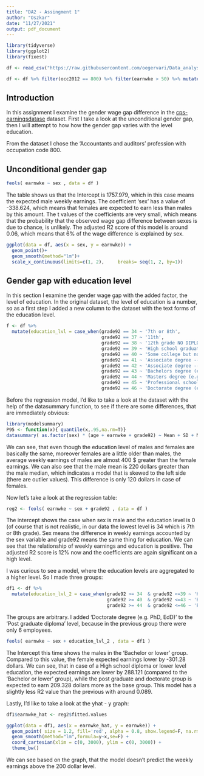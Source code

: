 ```yaml
---
title: "DA2 - Assingment 1" 
author: "Oszkar"
date: "11/27/2021"
output: pdf_document
---
```


```r
library(tidyverse)
library(ggplot2)
library(fixest)

df <- read_csv("https://raw.githubusercontent.com/oegervari/Data_analysis_2/main/data/morg-2014-emp.csv")

df <- df %>% filter(occ2012 == 800) %>% filter(earnwke > 50) %>% mutate(occupation = 'Accountants and auditors')

```

## Introduction

In this assignment I examine the gender wage gap difference in the [cps-earningsdatase](https://osf.io/g8p9j/) dataset. First I take a look at the unconditional gender gap, then I will attempt to how how the gender gap varies with the level education.

From the dataset I chose the 'Accountants and auditors' profession with occupation code 800.


## Unconditional gender gap

```r
feols( earnwke ~ sex , data = df )
```

The table shows us that the Intercept is 1757.979, which in this case means the expected male weekly earnings. The coefficient 'sex' has a value of -338.624, which means that females are expected to earn less than males by this amount. The t values of the coefficients are very small, which means that the probability that the observed wage gap difference between sexes is due to chance, is unlikely. 
The adjusted R2 score of this model is around 0.06, which means that 6% of the wage difference is explained by sex.

```r
ggplot(data = df, aes(x = sex, y = earnwke)) +
  geom_point()+ 
  geom_smooth(method="lm")+
  scale_x_continuous(limits=c(1, 2),     breaks= seq(1, 2, by=1))
```

## Gender gap with education level

In this section I examine the gender wage gap with the added factor, the level of education. In the original dataset, the level of education is a number, so as a first step I added a new column to the dataset with the text forms of the education level.

```r
f <- df %>% 
  mutate(education_lvl = case_when(grade92 == 34 ~ '7th or 8th',
                                   grade92 == 37 ~ '11th',
                                   grade92 == 38 ~ '12th grade NO DIPLOMA',
                                   grade92 == 39 ~ 'High school graduate, diploma or GED',
                                   grade92 == 40 ~ 'Some college but no degree',
                                   grade92 == 41 ~ 'Associate degree -- occupational/vocational',
                                   grade92 == 42 ~ 'Associate degree -- academic program',
                                   grade92 == 43 ~ 'Bachelors degree (e.g. BA,AB,BS)',
                                   grade92 == 44 ~ 'Masters degree (e.g. MA,MS,MEng,Med,MSW,MBA)',
                                   grade92 == 45 ~ 'Professional school deg. (e.g. MD,DDS,DVM,LLB,JD)',
                                   grade92 == 46 ~ 'Doctorate degree (e.g. PhD, EdD)'))
```

Before the regression model, I'd like to take a look at the dataset with the help of the datasummary function, to see if there are some differences, that are immediately obvious:

```r
library(modelsummary)
P95 <- function(x){ quantile(x,.95,na.rm=T)}
datasummary( as.factor(sex) * (age + earnwke + grade92) ~ Mean + SD + Min + Max + Median + P95 + N , data = df )
```

We can see, that even though the education level of males and females are basically the same, moreover females are a little older than males, the average weekly earnings of males are almost 400 $ greater than the female earnings. We can also see that the male mean is 220 dollars greater than the male median, which indicates a model that is skewed to the left side (there are outlier values). This difference is only 120 dollars in case of females.

Now let's take a look at the regression table:

```r
reg2 <- feols( earnwke ~ sex + grade92 , data = df )
```

The intercept shows the case when sex is male and the education level is 0 (of course that is not realistic, in our data the lowest level is 34 which is 7th or 8th grade). Sex means the difference in weekly earnings accounted by the sex variable and grade92 means the same thing for education. We can see that the relationship of weekly earnings and education is positive. The adjusted R2 score is 12% now and the coefficients are again significant on a high level. 

I was curious to see a model, where the education levels are aggregated to a higher level. So I made three groups:

```r
df1 <- df %>% 
  mutate(education_lvl_2 = case_when(grade92 >= 34  & grade92 <=39 ~ 'High School diploma or lower',
                                     grade92 >= 40  & grade92 <=43 ~ 'Bachelor or lower',
                                     grade92 >= 44  & grade92 <=46 ~ 'Post graduate diploma and Doctorate'))
```

The groups are arbitrary. I added 'Doctorate degree (e.g. PhD, EdD)' to the 'Post graduate diploma' level, because in the previous group there were only 6 employees.

```r
feols( earnwke ~ sex + education_lvl_2 , data = df1 )
```

The Intercept this time shows the males in the 'Bachelor or lower' group. Compared to this value, the female expected earnings lower by -301.28 dollars. We can see, that in case of a High school diploma or lower level education, the expected earnings are lower by 288.121 (compared to the 'Bachelor or lower' group), while the post graduate and doctorate group is expected to earn 209.328 dollars more as the base group. This model has a slightly less R2 value than the previous with around 0.089. 

Lastly, I'd like to take a look at the yhat - y graph:

```r
df1$earnwke_hat <- reg2$fitted.values

ggplot(data = df1, aes(x = earnwke_hat, y = earnwke)) +
  geom_point( size = 1.2, fill='red', alpha = 0.8, show.legend=F, na.rm = TRUE) + 
  geom_smooth(method="lm",formula=y~x,se=F) +
  coord_cartesian(xlim = c(0, 3000), ylim = c(0, 3000)) +
  theme_bw()
```

We can see based on the graph, that the model doesn't predict the weekly earnings above the 200 dollar level. 


